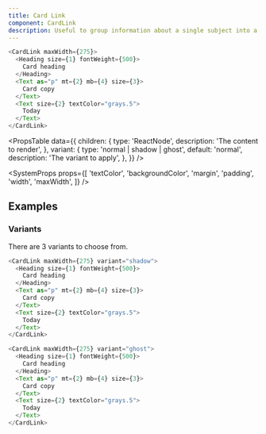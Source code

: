 ```yaml
---
title: Card Link
component: CardLink
description: Useful to group information about a single subject into a link.
---
```


```js live
<CardLink maxWidth={275}>
  <Heading size={1} fontWeight={500}>
    Card heading
  </Heading>
  <Text as="p" mt={2} mb={4} size={3}>
    Card copy
  </Text>
  <Text size={2} textColor="grays.5">
    Today
  </Text>
</CardLink>
```

<PropsTable
  data={{
    children: {
      type: 'ReactNode',
      description: 'The content to render',
    },
    variant: {
      type: 'normal | shadow | ghost',
      default: 'normal',
      description: 'The variant to apply',
    },
  }}
/>

<SystemProps
  props={[
    'textColor',
    'backgroundColor',
    'margin',
    'padding',
    'width',
    'maxWidth',
  ]}
/>

## Examples

### Variants

There are 3 variants to choose from.

```js live
<CardLink maxWidth={275} variant="shadow">
  <Heading size={1} fontWeight={500}>
    Card heading
  </Heading>
  <Text as="p" mt={2} mb={4} size={3}>
    Card copy
  </Text>
  <Text size={2} textColor="grays.5">
    Today
  </Text>
</CardLink>
```

```js live
<CardLink maxWidth={275} variant="ghost">
  <Heading size={1} fontWeight={500}>
    Card heading
  </Heading>
  <Text as="p" mt={2} mb={4} size={3}>
    Card copy
  </Text>
  <Text size={2} textColor="grays.5">
    Today
  </Text>
</CardLink>
```
